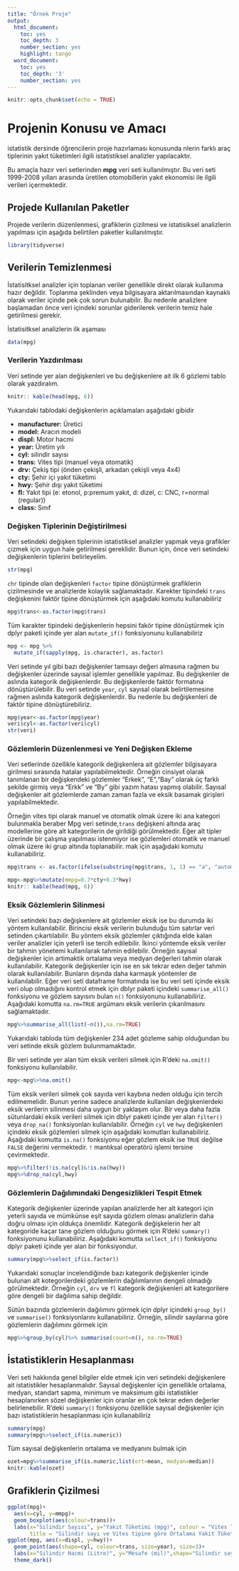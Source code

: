 ```yaml
---
title: "Örnek Proje"
output:
  html_document:
    toc: yes
    toc_depth: 3
    number_section: yes
    highlight: tango
  word_document:
    toc: yes
    toc_depth: '3'
    number_section: yes
---
```

\newpage

```r
knitr::opts_chunk$set(echo = TRUE)
```
# Projenin Konusu ve Amacı

istatistik dersinde öğrencilerin proje hazırlaması konusunda nlerin farklı araç tiplerinin yakıt tüketimleri ilgili istatistiksel analizler yapılacaktır. 

Bu amaçla hazır veri setlerinden **mpg** veri seti kullanılmıştır. Bu veri seti 1999-2008 yılları arasında üretilen otomobillerin yakıt ekonomisi ile ilgili verileri içermektedir. 


## Projede Kullanılan Paketler

Projede verilerin düzenlenmesi, grafiklerin çizilmesi ve istatisiksel analizlerin yapılması için aşağıda belirtilen paketler kullanılmıştır.

```r
library(tidyverse)
```


## Verilerin Temizlenmesi

İstatisitksel analizler için toplanan veriler genellikle  direkt olarak kullanıma hazır değildir.  Toplanma şeklinden veya bilgisayara aktarılmasından kaynaklı olarak veriler içinde pek çok sorun bulunabilir. Bu nedenle analizlere başlamadan önce veri içindeki sorunlar giderilerek verilerin temiz hale getirilmesi gerekir. 

İstatisitksel analizlerin ilk aşaması 

```r
data(mpg)
```

### Verilerin Yazdırılması

Veri setinde yer alan değişkenleri ve bu değişkenlere ait ilk 6 gözlemi tablo olarak yazdıralım.

```r
knitr:: kable(head(mpg, 6))
```

Yukarıdaki tablodaki değişkenlerin açıklamaları aşağıdaki gibidir

* **manufacturer:** Üretici 
* **model:** Aracın modeli
* **displ:** Motor hacmi
* **year:** Üretim yılı
* **cyl:** silindir sayısı
* **trans:** Vites tipi (manuel veya otomatik)
* **drv:** Çekiş tipi (önden çekişli, arkadan çekişli veya 4x4)
* **cty:** Şehir içi yakıt tüketimi
* **hwy:** Şehir dışı yakıt tüketimi
* **fl:** Yakıt tipi (e: etonol, p:premum yakıt, d: dizel, c: CNC, r=normal (regular))
* **class:** Sınıf

### Değişken Tiplerinin Değiştirilmesi

Veri setindeki değişken tiplerinin istatistiksel analizler yapmak veya grafikler çizmek için uygun hale getirilmesi gereklidir. Bunun için, önce veri setindeki değişkenlerin tiplerini belirleyelim.

```r
str(mpg)
```

`chr` tipinde olan değişkenleri `factor` tipine dönüştürmek grafiklerin çizilmesinde ve analizlerde kolaylık sağlamaktadır. Karekter tipindeki `trans` değişkenini faktör tipine dönüştürmek için aşağıdaki komutu kullanabiliriz


```r
mpg$trans<-as.factor(mpg$trans)
```
Tüm karakter tipindeki değişkenlerin hepsini fakör tipine dönüştürmek için dplyr paketi içinde yer alan `mutate_if()` fonksiyonunu kullanabiliriz

```r

mpg <- mpg %>%
  mutate_if(sapply(mpg, is.character), as.factor)
```

Veri setinde yıl gibi bazı değişkenler tamsayı değeri almasına rağmen bu değişkenler üzerinde sayısal işlemler genellikle yapılmaz. Bu değişkenler de aslında kategorik değişkenlerdir. Bu değişkenlerde faktör formatına dönüştürülebilir. Bu veri setinde `year`, `cyl` sayısal olarak belirtilemesine rağmen aslında kategorik değişkenlerdir. Bu nedenle bu değişkenleri de faktör tipine dönüştürebiliriz. 

```r
mpg$year<-as.factor(mpg$year)
veri$cyl<-as.factor(veri$cyl)
str(veri)
```

### Gözlemlerin Düzenlenmesi ve Yeni Değişken Ekleme

Veri setlerinde özellikle kategorik değişkenlera ait gözlemler bilgisayara girilmesi sırasında hatalar yapılabilmektedir.  Örneğin cinsiyet olarak tanımlanan bir değişkendeki gözlemler "Erkek", "E","Bay" olarak üç farklı şekilde girmiş veya "Erkk" ve "By" gibi yazım hatası yapmış olabilir. Sayısal değişkenler ait gözlemlerde zaman zaman fazla ve eksik basamak girişleri yapılabilmektedir. 

Örneğin vites tipi olarak  manuel ve otomatik olmak üzere iki ana kategori bulunmakla beraber Mpg veri setinde,`trans` değişkeni altında araç modellerine göre alt kategorilerin de girildiği görülmektedir. Eğer alt tipler üzerinde bir çalışma yapılması istenmiyor ise gözlemleri otomatik ve manuel olmak üzere iki grup altında toplanabilir. mak için aşağıdaki komutu kullanabiliriz.  

```r
mpg$trans <- as.factor(ifelse(substring(mpg$trans, 1, 1) == "a", "automatic", "manual"))
```


```r
mpg<-mpg%>%mutate(mmpg=0.7*cty+0.3*hwy)
knitr:: kable(head(mpg, 6))
```

### Eksik Gözlemlerin Silinmesi

Veri setindeki bazı değişkenlere ait gözlemler eksik ise bu durumda iki yöntem kullanılabilir. Birincisi eksik verilerin bulunduğu tüm satırlar veri setinden çıkartılabilir. Bu yöntem eksik gözlemler çıktığında elde kalan veriler analizler için yeterli ise tercih edilebilir. İkinci yöntemde eksik veriler bir tahmin yönetemi kullanılarak tahmin edilebilir. Örneğin sayısal değişkenler için artimaktik ortalama veya medyan değerleri tahmin olarak kullanılabilir. Kategorik değişkenler için ise en sık tekrar eden değer tahmin olarak kullanılabilir. Bunların dışında daha karmaşık yöntemler de kullanılabilir. Eğer veri seti dataframe formatında ise bu veri seti içinde eksik veri olup olmadığını kontrol etmek için dblyr paketi içindeki `summarise_all()` fonksiyonu ve gözlem sayısını bulan `n()` fonksiyonunu kullanabiliriz. Aşağıdaki komutta `na.rm=TRUE` argümanı eksik verilerin çıkarılmasını sağlamaktadır.

```r
mpg%>%summarise_all(list(~n()),na.rm=TRUE)
```

Yukarıdaki tabloda tüm değişkenler 234 adet gözleme sahip olduğundan bu veri setinde eksik gözlem bulunmamaktadır. 

Bir veri setinde yer alan tüm eksik verileri silmek için R'deki `na.omit()` fonksiyonu kullanılabilir.

```r
mpg<-mpg%>%na.omit()
```

Tüm eksik verileri silmek çok sayıda veri kaybına neden olduğu için tercih edilmemelidir. Bunun yerine sadece analizlerde kullanılan değişkenlerdeki eksik verilerin silinmesi daha uygun bir yaklaşım olur.  Bir veya daha fazla sütunlardaki eksik verileri silmek için dblyr paketi içinde yer alan  `filter()` veya `drop_na()` fonksiyonları kullanılabilir. Örneğin `cyl` ve `hwy` değişkenleri içindeki eksik gözlemleri silmek için aşağıdaki komutları kullanabiliriz. Aşağıdaki komutta `is.na()` fonksiyonu eğer gözlem eksik ise `TRUE` değilse `FALSE` değerini vermektedir. `!` mantıksal operatörü  işlemi  tersine çevirmektedir. 

```r
mpg%>%filter(!is.na(cyl)&!is.na(hwy))
mpg%>%drop_na(cyl,hwy)
```

### Gözlemlerin Dağılımındaki Dengesizlikleri Tespit Etmek


Kategorik değişkenler üzerinde yapılan analizlerde her alt kategori için yeterli sayıda ve mümkünse eşit sayıda gözlem olması analizlerin daha doğru olması için oldukça önemlidir. Kategorik değişkelerin her alt kategoride kaçar tane gözlem olduğunu görmek için R'deki `summary()` fonksiyonunu kullanabiliriz. Aşağıdaki komutta `sellect_if()` fonksiyonu dplyr paketi içinde yer alan bir fonksiyondur. 

```r
summary(mpg%>%select_if(is.factor))
```

Yukarıdaki sonuçlar incelendiğinde bazı kategorik değişkenler içinde bulunan alt kotegorilerdeki gözlemlerin dağılımlarının dengeli olmadığı görülmektedir. Örneğin `cyl`, `drv` ve `fl` kategorik değişkenleri alt kategorilere göre dengeli bir dağılıma sahip değildir. 

Sütün bazında gözlemlerin dağılımını görmek için dplyr içindeki `group_by()` ve `summarise()` fonksiyonlarını kullanabiliriz. Örneğin, silindir sayılarına göre gözlemlerin dağılımını görmek için

```r
mpg%>%group_by(cyl)%>% summarise(count=n(), na.rm=TRUE)
```

## İstatistiklerin Hesaplanması

Veri seti hakkında genel bilgiler elde etmek için veri setindeki değişkenlere ait istatistikler hesaplanmalıdır. Sayısal değişkenler için genellikle ortalama, medyan, standart sapma, minimum ve maksimum gibi istatistikler hesaplanırken sözel değişkenler için oranlar en çok tekrar eden değerler belirlenebilir. R'deki `summary()` fonksiyonu özellikle sayısal değişkenler için bazı istatistiklerin hesaplanması için kullanabiliriz 

```r
summary(mpg)
summary(mpg%>%select_if(is.numeric))
```

Tüm sayısal değişkenlerin ortalama ve medyanını bulmak için

```r
ozet=mpg%>%summarise_if(is.numeric,list(ort=mean, medyan=median))
knitr::kable(ozet)
```




## Grafiklerin Çizilmesi

```r
ggplot(mpg)+
  aes(x=cyl, y=mmpg)+
  geom_boxplot(aes(colour=trans))+
  labs(x="Silindir Sayısı", y="Yakıt Tüketimi (mpg)", colour = "Vites Türü",
       title = "Silindir sayı ve Vites tipine göre Ortalama Yakıt Tüketimleri", )
ggplot(mpg, aes(x=displ, y=hwy))+
  geom_point(aes(shape=cyl, colour=trans, size=year), size=3)+
  labs(x="Silindir Hacmi (Litre)", y="Mesafe (mil)",shape="Silindir sayısı", colour="Vites Tipi")+
  theme_dark()
```

